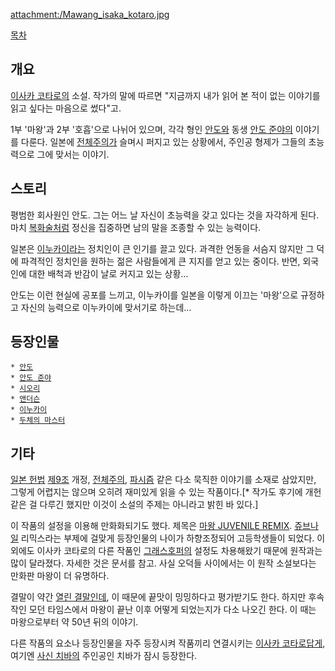 attachment:/Mawang_isaka_kotaro.jpg

[[목차]]
== 개요 ==
[[이사카 코타로]]의 소설. 작가의 말에 따르면 "지금까지 내가 읽어 본 적이 없는 이야기를 읽고 싶다는 마음으로 썼다"고.

1부 '마왕'과 2부 '호흡'으로 나뉘어 있으며, 각각 형인 [[안도]]와 동생 [[안도 준야]]의 이야기를 다룬다. 일본에 [[전체주의]]가 슬며시 퍼지고 있는 상황에서, 주인공 형제가 그들의 초능력으로 그에 맞서는 이야기.

== 스토리 ==
평범한 회사원인 안도. 그는 어느 날 자신이 초능력을 갖고 있다는 것을 자각하게 된다. 마치 [[복화술]]처럼 정신을 집중하면 남의 말을 조종할 수 있는 능력이다.

일본은 [[이누카이 슌지|이누카이]]라는 정치인이 큰 인기를 끌고 있다. 과격한 언동을 서슴지 않지만 그 덕에 파격적인 정치인을 원하는 젊은 사람들에게 큰 지지를 얻고 있는 중이다. 반면, 외국인에 대한 배척과 반감이 날로 커지고 있는 상황…

안도는 이런 현실에 공포를 느끼고, 이누카이를 일본을 이렇게 이끄는 '마왕'으로 규정하고 자신의 능력으로 이누카이에 맞서기로 하는데…

== 등장인물 ==
 * [[안도]]
 * [[안도 준야]]
 * [[시오리]]
 * [[앤더슨]]
 * [[이누카이]]
 * [[두체의 마스터]]

== 기타 ==
[[일본 헌법]] [[일본 헌법#s-1.1.2|제9조]] 개정, [[전체주의]], [[파시즘]] 같은 다소 묵직한 이야기를 소재로 삼았지만, 그렇게 어렵지는 않으며 오히려 재미있게 읽을 수 있는 작품이다.[* 작가도 후기에 개헌같은 걸 다루긴 했지만 이것이 소설의 주제는 아니라고 밝힌 바 있다.]

이 작품의 설정을 이용해 만화화되기도 했다. 제목은 [[마왕 JUVENILE REMIX]]. [[청소년|쥬브나일]] 리믹스라는 부제에 걸맞게 등장인물의 나이가 하향조정되어 고등학생들이 되었다. 이외에도 이사카 코타로의 다른 작품인 [[그래스호퍼]]의 설정도 차용해왔기 때문에 원작과는 많이 달라졌다. 자세한 것은 문서를 참고. 사실 오덕들 사이에서는 이 원작 소설보다는 만화판 마왕이 더 유명하다.

결말이 약간 [[열린 결말]]인데, 이 때문에 끝맛이 밍밍하다고 평가받기도 한다. 하지만 후속작인 모던 타임스에서 마왕이 끝난 이후 어떻게 되었는지가 다소 나오긴 한다. 이 때는 마왕으로부터 약 50년 뒤의 이야기.

다른 작품의 요소나 등장인물을 자주 등장시켜 작품끼리 연결시키는 [[이사카 코타로]]답게, 여기엔 [[사신 치바]]의 주인공인 치바가 잠시 등장한다.
